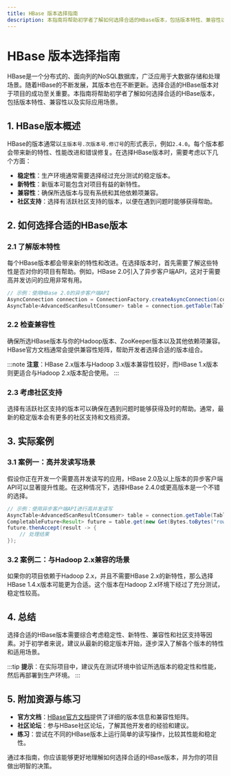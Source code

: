 ```yaml
---
title: HBase 版本选择指南
description: 本指南将帮助初学者了解如何选择合适的HBase版本，包括版本特性、兼容性以及实际应用场景。
---
```


# HBase 版本选择指南

HBase是一个分布式的、面向列的NoSQL数据库，广泛应用于大数据存储和处理场景。随着HBase的不断发展，其版本也在不断更新。选择合适的HBase版本对于项目的成功至关重要。本指南将帮助初学者了解如何选择合适的HBase版本，包括版本特性、兼容性以及实际应用场景。

## 1. HBase版本概述

HBase的版本通常以`主版本号.次版本号.修订号`的形式表示，例如`2.4.0`。每个版本都会带来新的特性、性能改进和错误修复。在选择HBase版本时，需要考虑以下几个方面：

- **稳定性**：生产环境通常需要选择经过充分测试的稳定版本。
- **新特性**：新版本可能包含对项目有益的新特性。
- **兼容性**：确保所选版本与现有系统和其他依赖项兼容。
- **社区支持**：选择有活跃社区支持的版本，以便在遇到问题时能够获得帮助。

## 2. 如何选择合适的HBase版本

### 2.1 了解版本特性

每个HBase版本都会带来新的特性和改进。在选择版本时，首先需要了解这些特性是否对你的项目有帮助。例如，HBase 2.0引入了异步客户端API，这对于需要高并发访问的应用非常有用。

```java
// 示例：使用HBase 2.0的异步客户端API
AsyncConnection connection = ConnectionFactory.createAsyncConnection(conf).get();
AsyncTable<AdvancedScanResultConsumer> table = connection.getTable(TableName.valueOf("myTable"));
```

### 2.2 检查兼容性

确保所选HBase版本与你的Hadoop版本、ZooKeeper版本以及其他依赖项兼容。HBase官方文档通常会提供兼容性矩阵，帮助开发者选择合适的版本组合。

:::note
**注意**：HBase 2.x版本与Hadoop 3.x版本兼容性较好，而HBase 1.x版本则更适合与Hadoop 2.x版本配合使用。
:::

### 2.3 考虑社区支持

选择有活跃社区支持的版本可以确保在遇到问题时能够获得及时的帮助。通常，最新的稳定版本会有更多的社区支持和文档资源。

## 3. 实际案例

### 3.1 案例一：高并发读写场景

假设你正在开发一个需要高并发读写的应用，HBase 2.0及以上版本的异步客户端API可以显著提升性能。在这种情况下，选择HBase 2.4.0或更高版本是一个不错的选择。

```java
// 示例：使用异步客户端API进行高并发读写
AsyncTable<AdvancedScanResultConsumer> table = connection.getTable(TableName.valueOf("myTable"));
CompletableFuture<Result> future = table.get(new Get(Bytes.toBytes("rowKey")));
future.thenAccept(result -> {
    // 处理结果
});
```

### 3.2 案例二：与Hadoop 2.x兼容的场景

如果你的项目依赖于Hadoop 2.x，并且不需要HBase 2.x的新特性，那么选择HBase 1.4.x版本可能更为合适。这个版本在Hadoop 2.x环境下经过了充分测试，稳定性较高。

## 4. 总结

选择合适的HBase版本需要综合考虑稳定性、新特性、兼容性和社区支持等因素。对于初学者来说，建议从最新的稳定版本开始，逐步深入了解各个版本的特性和适用场景。

:::tip
**提示**：在实际项目中，建议先在测试环境中验证所选版本的稳定性和性能，然后再部署到生产环境。
:::

## 5. 附加资源与练习

- **官方文档**：[HBase官方文档](https://hbase.apache.org/book.html)提供了详细的版本信息和兼容性矩阵。
- **社区论坛**：参与HBase社区论坛，了解其他开发者的经验和建议。
- **练习**：尝试在不同的HBase版本上运行简单的读写操作，比较其性能和稳定性。

通过本指南，你应该能够更好地理解如何选择合适的HBase版本，并为你的项目做出明智的决策。